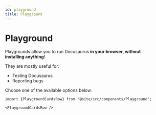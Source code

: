 ```yaml
---
id: playground
title: Playground
---
```


# Playground

Playgrounds allow you to run Docusaurus **in your browser, without installing anything**!

They are mostly useful for:

- Testing Docusaurus
- Reporting bugs

Choose one of the available options below.

```mdx-code-block
import {PlaygroundCardsRow} from '@site/src/components/Playground';

<PlaygroundCardsRow />
```
